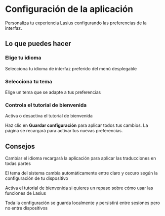 # Configuración de la aplicación

Personaliza tu experiencia Lasius configurando las preferencias de la interfaz.

## Lo que puedes hacer

### Elige tu idioma
Selecciona tu idioma de interfaz preferido del menú desplegable

### Selecciona tu tema
Elige un tema que se adapte a tus preferencias

### Controla el tutorial de bienvenida
Activa o desactiva el tutorial de bienvenida

Haz clic en **Guardar configuración** para aplicar todos tus cambios. La página se recargará para activar tus nuevas preferencias.

## Consejos

<Tip>Cambiar el idioma recargará la aplicación para aplicar las traducciones en todas partes</Tip>

<Tip>El tema del sistema cambia automáticamente entre claro y oscuro según la configuración de tu dispositivo</Tip>

<Tip>Activa el tutorial de bienvenida si quieres un repaso sobre cómo usar las funciones de Lasius</Tip>

<Tip>Toda la configuración se guarda localmente y persistirá entre sesiones pero no entre dispositivos</Tip>
